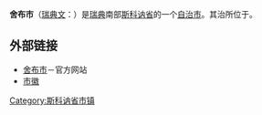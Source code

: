 {{Infobox Kommun|
fullname=Sjöbo kommun|
coatofarms=[[Image:Sjöbo_vapen.svg|100px]]|
county=[[斯科讷省|斯科讷省]]|
province=[[斯科讷|斯科讷]]|
capital={{link-en|舍布|Sjöbo}}|
map=[[Image:Sjöbo_Municipality_in_Scania_County.png|200px]]|
arearank=第184名|
area=509.23|
arealand=495.65|
populationrank=第132名|
population=17,721|
densityrank=第114名|
populationdensity=35.8|
website=http://www.sjobo.se/|
footnotes=面积与人口统计数据来自[[瑞典统计局|瑞典统计局]]，截至2006年12月31日}}

'''舍布市'''（[[瑞典文|瑞典文]]：{{lang|sv|''Sjöbo kommun''}}）是[[瑞典|瑞典]]南部[[斯科讷省|斯科讷省]]的一个[[瑞典自治市|自治市]]。其治所位于{{link-en|舍布|Sjöbo}}。

==外部链接==
*[http://www.sjobo.se/ 舍布市]－官方网站
*[http://www.ngw.nl/int/zwe/s/sjobo.htm 市徽]

{{Skåne County}}
{{Localities in Sjöbo Municipality}}

[[Category:斯科讷省市镇|Category:斯科讷省市镇]]